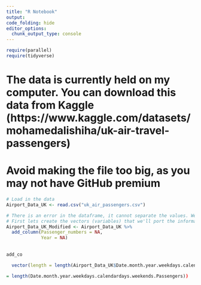 ```yaml
---
title: "R Notebook"
output: 
code_folding: hide
editor_options: 
  chunk_output_type: console
---
```


```r
require(parallel)
require(tidyverse)
```
# The data is currently held on my computer. You can download this data from Kaggle (https://www.kaggle.com/datasets/mohamedalishiha/uk-air-travel-passengers)

# Avoid making the file too big, as you may not have GitHub premium 
```r
# Load in the data
Airport_Data_UK <- read.csv("uk_air_passengers.csv")

# There is an error in the dataframe, it cannot separate the values. We'll have to do it ourselves!
# First lets create the vectors (variables) that we'll port the information into
Airport_Data_UK_Modified <- Airport_Data_UK %>%
  add_column(Passenger_numbers = NA,
             Year = NA)
  
  
add_co

  vector(length = length(Airport_Data_UK$Date.month.year.weekdays.calendardays.weekends.Passengers))

= length(Date.month.year.weekdays.calendardays.weekends.Passengers))
```

